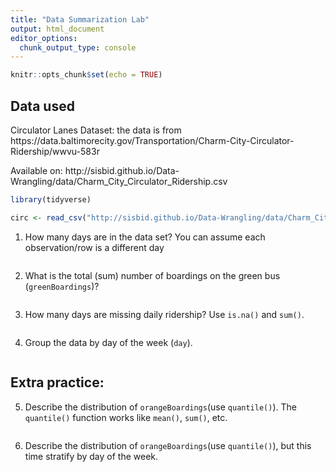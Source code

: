 ```yaml
---
title: "Data Summarization Lab"
output: html_document
editor_options: 
  chunk_output_type: console
---
```


```r
knitr::opts_chunk$set(echo = TRUE)
```

## Data used

Circulator Lanes Dataset: the data is from https://data.baltimorecity.gov/Transportation/Charm-City-Circulator-Ridership/wwvu-583r

Available on: http://sisbid.github.io/Data-Wrangling/data/Charm_City_Circulator_Ridership.csv

```r
library(tidyverse)

circ <- read_csv("http://sisbid.github.io/Data-Wrangling/data/Charm_City_Circulator_Ridership.csv")
```

1. How many days are in the data set?  You can assume each observation/row is a different day

```r

```

2. What is the total (sum) number of boardings on the green bus (`greenBoardings`)?

```r

```

3. How many days are missing daily ridership?  Use `is.na()` and `sum()`. 
   
```r

```

4. Group the data by day of the week (`day`).

```r

```

## **Extra practice:**

5. Describe the distribution of `orangeBoardings`(use `quantile()`). The `quantile()` function works like `mean()`, `sum()`, etc.

```r

```

6. Describe the distribution of `orangeBoardings`(use `quantile()`), but this time stratify by day of the week.

```r

```
